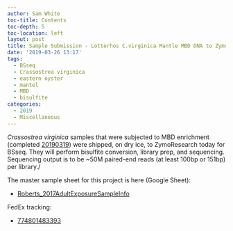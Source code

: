 ```yaml
---
author: Sam White
toc-title: Contents
toc-depth: 5
toc-location: left
layout: post
title: Sample Submission - Lotterhos C.virginica Mantle MBD DNA to ZymoResearch for BSseq
date: '2019-03-26 13:17'
tags:
  - BSseq
  - Crassostrea virginica
  - eastern oyster
  - mantel
  - MBD
  - bisulfite
categories:
  - 2019
  - Miscellaneous
---
```

_Crassostrea virginica_ samples that were subjected to MBD enrichment (completed [20190319](https://robertslab.github.io/sams-notebook/posts/2019/2019-03-19-MBD-Enrichment---DNA-Quantification-of-C.virginica-MBD-Samples-from-20190312/)) were shipped, on dry ice, to ZymoResearch today for BSseq. They will perform bisulfite conversion, library prep, and sequencing. Sequencing output is to be ~50M paired-end reads (at least 100bp or 151bp) per library./

The master sample sheet for this project is here (Google Sheet):

- [Roberts_2017AdultExposureSampleInfo](https://docs.google.com/spreadsheets/d/1cDLmp6jKf37gnPTwHDR07dNt-t3_jzGE2TC2afagouM/edit?usp=sharing)

FedEx tracking:

-  [774801483393](https://www.fedex.com/apps/fedextrack/?action=track&tracknumbers=774801483393&clienttype=ivshpalrt)
